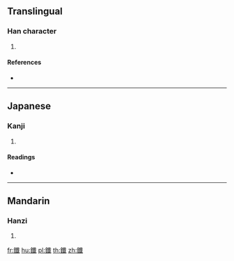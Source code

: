 {{character info/new}}
==Translingual==

===Han character===
{{Han char|rn=167|rad=金|as=17|sn=25|four=83150|canj=COIM}}

# {{defn|Han|sort=金17}}

====References====
* {{Han ref|kx=1326.300|dkj=41050|dj=1828.020|hdz=64273.130|uh=946F|ud=37999|bh=F954|bd=63828}}

----

==Japanese==

===Kanji===
{{ja-kanji|grade=|rs=金17}}

# {{defn|lang=ja|sort=金17}}

====Readings====
* {{ja-readings|on=[[せん]] (sen), [[しん]] (shin)|kun=[[きざむ]] (kizamu)}}

----

==Mandarin==

===Hanzi===
{{cmn-hanzi|pin=[[jiān]] ([[jian1]])|wg=chien<sup>1</sup>}}

# {{defn|lang=cmn|sort=金17}}

[[fr:鑯]]
[[hu:鑯]]
[[pl:鑯]]
[[th:鑯]]
[[zh:鑯]]